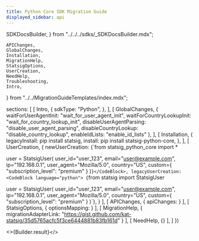 ```yaml
---
title: Python Core SDK Migration Guide
displayed_sidebar: api
---
```


  SDKDocsBuilder,
} from "../../../sdks/_SDKDocsBuilder.mdx";

    APIChanges,
    GlobalChanges,
    Installation,
    MigrationHelp,
    StatsigOptions,
    UserCreation,
    NeedHelp,
    Troubleshooting,
    Intro,
} from "../../MigrationGuideTemplates/index.mdx";


  sections: [
    [
      Intro,
      {
        sdkType: "Python",
      },
    ],
    [
      GlobalChanges,
      {
        waitForUserAgentInit: "wait_for_user_agent_init",
        waitForCountryLookupInit: "wait_for_country_lookup_init",
        disableUserAgentParsing: "disable_user_agent_parsing",
        disableCountryLookup: "disable_country_lookup",
        enableIdLists: "enable_id_lists"
      },
    ],
    [
      Installation,
      {
        legacyInstall: <CodeBlock>pip install statsig</CodeBlock>,
        install: <CodeBlock>pip install statsig-python-core</CodeBlock>,
      },
    ],
    [
      UserCreation,
      {
        newUserCreation: <CodeBlock language="python">
{`from statsig_python_core import *

user = StatsigUser(
    user_id="user_123",
    email="user@example.com",
    ip="192.168.0.1",
    user_agent="Mozilla/5.0",
    country="US",
    custom={
        "subscription_level": "premium"
    }
)`}</CodeBlock>,
        legacyUserCreation: <CodeBlock language="python">
{`from statsig import StatsigUser

user = StatsigUser(
    user_id="user_123",
    email="user@example.com",
    ip="192.168.0.1",
    user_agent="Mozilla/5.0",
    country="US",
    custom={
        "subscription_level": "premium"
    }
)`}</CodeBlock>,
      }
    ],
    [
      APIChanges,
      {
        apiChanges: <PyAPIChanges />
      }
    ], 
    [
      StatsigOptions,
      {
        optionsMapping: <PyStatsigOptions />
      }
    ],
    [
      MigrationHelp,
      {
        migrationAdapterLink: "https://gist.github.com/kat-statsig/35d5765acfc5f3ce6444881b83fb161d"
      }
    ],
    [
      NeedHelp,
      {}
    ],
  ]
})


<>{Builder.result}</>

